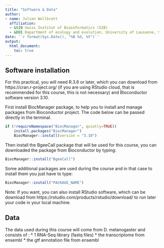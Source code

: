 ```yaml
---
title: "Software & Data"
author: 
- name: Julien Wollbrett
  affiliation:
  - &SIB Swiss Institut of Bioinformatics (SIB)
  - &DEE Department of ecology and evolution, University of Lausanne, Switzerland
date: '`r format(Sys.Date(), "%B %d, %Y")`'
output:
  html_document:
    toc: true
---
```


## Software installation

For this practical, you will need R.3.6 or later, which you can download from https://cran.r-project.org/ (if you are using RStudio cloud, that is recommended for this course, this is not necessary) and Bioconductor software version 3.10.

First install BiocManager package, to help you to install and manage packages from Bioconductor project. The code below can be passed directly in the terminal.

```r
if (!requireNamespace("BiocManager", quietly=TRUE))
    install.packages("BiocManager")
    BiocManager::install(version = "3.10")
```

Then install the BgeeCall package that will be used for this course, you can downloaded the package from Bioconductor by typing:

```r
BiocManager::install("BgeeCall")
```

Some additional packages are used during the course and in that case to install them you just have to type: 

```r
BiocManager::install("PACKAGE_NAME")
```

Note: If you want, you can also install RStudio software, which can be download from https://rstudio.com/products/rstudio/download/ to run later your code in your local machine.


## Data

The data used during this course will come from D. melanogaster and consists of :
* 1 RNA-Seq library (fastq files)
* the transcriptome from ensembl 
* the gtf annotation file from ensembl
 
  
